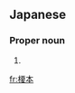 ==Japanese==
{{wikipedia|lang=ja|榎本氏}}
{{ja-kanjitab|え|yomi=k|もと|sort=えのもと}}

===Proper noun===
{{ja-pos|proper|えのもと}}

# {{surname|lang=ja|sort=えのもと}}

[[fr:榎本]]